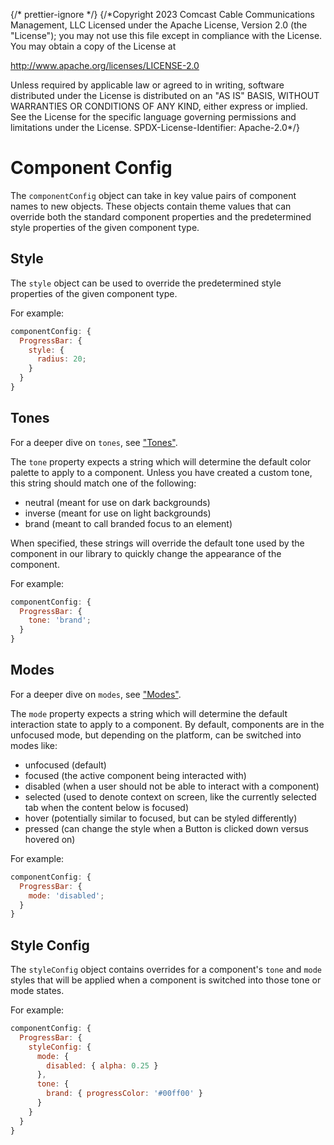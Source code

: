 {/* prettier-ignore */}
{/*Copyright 2023 Comcast Cable Communications Management, LLC
Licensed under the Apache License, Version 2.0 (the "License");
you may not use this file except in compliance with the License.
You may obtain a copy of the License at

http://www.apache.org/licenses/LICENSE-2.0

Unless required by applicable law or agreed to in writing, software
distributed under the License is distributed on an "AS IS" BASIS,
WITHOUT WARRANTIES OR CONDITIONS OF ANY KIND, either express or implied.
See the License for the specific language governing permissions and
limitations under the License.
SPDX-License-Identifier: Apache-2.0\*/}


<Meta title="Docs / Theming / Component Config" />

# Component Config

The `componentConfig` object can take in key value pairs of component names to new objects. These objects contain theme values that can override both the standard component properties and the predetermined style properties of the given component type.

## Style

The `style` object can be used to override the predetermined style properties of the given component type.

For example:

```js
componentConfig: {
  ProgressBar: {
    style: {
      radius: 20;
    }
  }
}
```

## Tones

For a deeper dive on `tones`, see ["Tones"](../?path=/docs/docs-theming-tones--page).

The `tone` property expects a string which will determine the default color palette to apply to a component. Unless you have created a custom tone, this string should match one of the following:

- neutral (meant for use on dark backgrounds)
- inverse (meant for use on light backgrounds)
- brand (meant to call branded focus to an element)

When specified, these strings will override the default tone used by the component in our library to quickly change the appearance of the component.

For example:

```js
componentConfig: {
  ProgressBar: {
    tone: 'brand';
  }
}
```

## Modes

For a deeper dive on `modes`, see ["Modes"](../?path=/docs/docs-theming-modes--page).

The `mode` property expects a string which will determine the default interaction state to apply to a component. By default, components are in the unfocused mode, but depending on the platform, can be switched into modes like:

- unfocused (default)
- focused (the active component being interacted with)
- disabled (when a user should not be able to interact with a component)
- selected (used to denote context on screen, like the currently selected tab when the content below is focused)
- hover (potentially similar to focused, but can be styled differently)
- pressed (can change the style when a Button is clicked down versus hovered on)

For example:

```js
componentConfig: {
  ProgressBar: {
    mode: 'disabled';
  }
}
```

## Style Config

The `styleConfig` object contains overrides for a component's `tone` and `mode` styles that will be applied when a component is switched into those tone or mode states.

For example:

```js
componentConfig: {
  ProgressBar: {
    styleConfig: {
      mode: {
        disabled: { alpha: 0.25 }
      },
      tone: {
        brand: { progressColor: '#00ff00' }
      }
    }
  }
}
```
